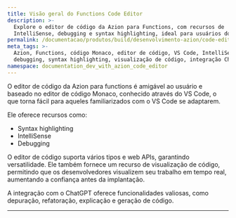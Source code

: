 ```yaml
---
title: Visão geral do Functions Code Editor
description: >-
  Explore o editor de código da Azion para Functions, com recursos de
  IntelliSense, debugging e syntax highlighting, ideal para usuários do VS Code.
permalink: /documentacao/produtos/build/desenvolvimento-azion/code-editor/
meta_tags: >-
  Azion, Functions, código Monaco, editor de código, VS Code, IntelliSense,
  debugging, syntax highlighting, visualização de código, integração ChatGPT
namespace: documentation_dev_with_azion_code_editor
---
```



<LinkButton link="/pt-br/documentacao/produtos/edge-application/edge-functions/runtime-api/code-editor/" label="vá para a documentação de referência do editor de código" severity="secondary" target="_blank" />

O editor de código da Azion para functions é amigável ao usuário e baseado no editor de código Monaco, conhecido através do VS Code, o que torna fácil para aqueles familiarizados com o VS Code se adaptarem.

Ele oferece recursos como:

- Syntax highlighting
- IntelliSense
- Debugging

O editor de código suporta vários tipos e web APIs, garantindo versatilidade. Ele também fornece um recurso de visualização de código, permitindo que os desenvolvedores visualizem seu trabalho em tempo real, aumentando a confiança antes da implantação.

A integração com o ChatGPT oferece funcionalidades valiosas, como depuração, refatoração, explicação e geração de código.


---

